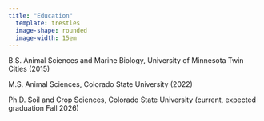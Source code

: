 ```yaml
---
title: "Education"
  template: trestles
  image-shape: rounded
  image-width: 15em
---
```


B.S. Animal Sciences and Marine Biology, University of Minnesota Twin Cities (2015)

M.S. Animal Sciences, Colorado State University (2022)

Ph.D. Soil and Crop Sciences, Colorado State University (current, expected graduation Fall 2026)

